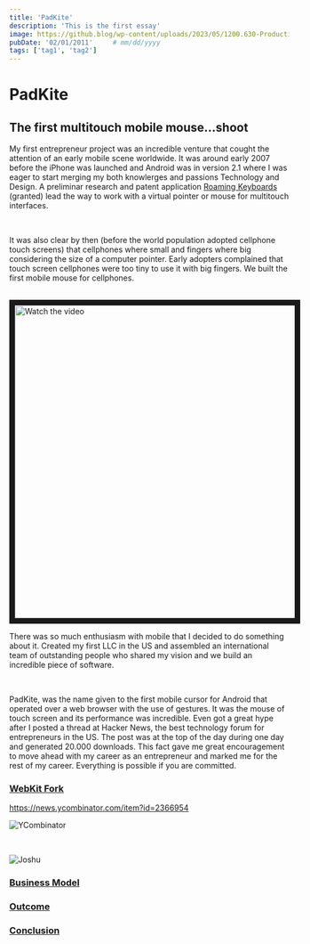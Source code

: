 ```yaml
---
title: 'PadKite'
description: 'This is the first essay'
image: https://github.blog/wp-content/uploads/2023/05/1200.630-Productivity-wLogo@2x.png?resize=1600%2C850
pubDate: '02/01/2011'     # mm/dd/yyyy
tags: ['tag1', 'tag2']
---
```


# PadKite
## The first multitouch mobile mouse...shoot

My first entrepreneur project was an incredible venture that cought the attention of an early mobile scene worldwide. It
was around early 2007 before the iPhone was launched and Android was in version 2.1 where I  was eager to start merging my both knowlerges and passions Technology and Design. A preliminar research and patent application <a href="/previous/roamingkeyboards" target="_target">Roaming Keyboards</a> (granted) lead the way to work with a virtual pointer or mouse for multitouch interfaces.

<br />

It was also clear by then (before the world population adopted cellphone touch screens) that cellphones where small and fingers where big considering the size of a computer pointer. Early adopters complained that touch screen cellphones were too tiny to use it with big fingers. We built the first mobile mouse for cellphones.

<br />

<a href="http://www.youtube.com/watch?feature=player_embedded&v=V6rZBtKEg7g&t" target="_blank">
 <img src="/images/previous/padkite/padkite_video_thumbnail.png" alt="Watch the video" width="1000" height="562" border="10" />
</a>

<br />

There was so much enthusiasm with mobile that I decided to do something about it.
Created my first LLC in the US and assembled an international team of outstanding people who
shared my vision and we build an incredible piece of software.

<br />


PadKite, was the name given to the first mobile cursor for Android that operated over a web
browser with the use of gestures. It was the mouse of touch screen and its performance was
incredible. Even got a great hype after I posted a thread at Hacker News, the best technology forum
for entrepreneurs in the US. The post was at the top of the day during one day and generated 20.000
downloads. This fact gave me great encouragement to move ahead with my career as an
entrepreneur and marked me for the rest of my career. Everything is possible if you are committed.

### [WebKit Fork]()


https://news.ycombinator.com/item?id=2366954


![YCombinator](/images/previous/padkite/padkite_ycombinator.png)

<br />

![Joshu](/images/previous/padkite/padkite_joshu.png)


### [Business Model](#business-model)

### [Outcome](#outcome)

### [Conclusion](#conclusion)
